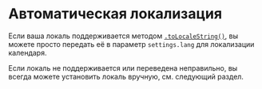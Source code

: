 # Автоматическая локализация

Если ваша локаль поддерживается методом <a href="https://developer.mozilla.org/en-US/docs/Web/JavaScript/Reference/Global_Objects/Date/toLocaleString" rel="noreferrer" target="_blank">`.toLocaleString()`</a>, вы можете просто передать её в параметр `settings.lang` для локализации календаря.

<Sandbox example="internationalization-locale" />

Если локаль не поддерживается или переведена неправильно, вы всегда можете установить локаль вручную, см. следующий раздел.
